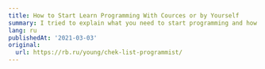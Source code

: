 ---
title: How to Start Learn Programming With Cources or by Yourself
summary: I tried to explain what you need to start programming and how to start your journey to development. What can help you on your first steps and where you can get learning materials
lang: ru
publishedAt: '2021-03-03'
original:
  url: https://rb.ru/young/chek-list-programmist/
---
